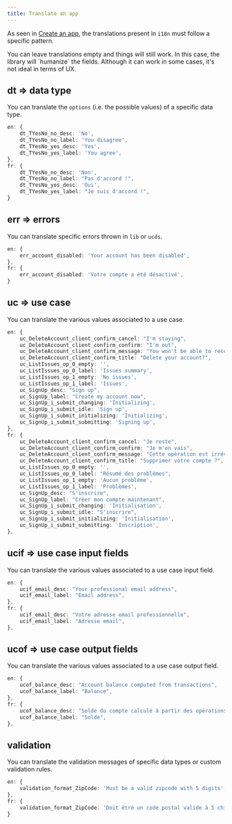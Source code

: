 ```yaml
---
title: Translate an app
---
```


As seen in [Create an app](./create-app), the translations present in `i18n` must follow a specific pattern.

<Callout>
    You can leave translations empty and things will still work.
    In this case, the library will `humanize` the fields.
    Although it can work in some cases, it's not ideal in terms of UX.
</Callout>

## dt => data type

You can translate the `options` (i.e. the possible values) of a specific data type.

```typescript title="src/i18n.ts"
en: {
    dt_TYesNo_no_desc: 'No',
    dt_TYesNo_no_label: 'You disagree',
    dt_TYesNo_yes_desc: 'Yes',
    dt_TYesNo_yes_label: 'You agree',
},
fr: {
    dt_TYesNo_no_desc: 'Non',
    dt_TYesNo_no_label: "Pas d'accord !",
    dt_TYesNo_yes_desc: 'Oui',
    dt_TYesNo_yes_label: "Je suis d'accord !",
}
```

## err => errors

You can translate specific errors thrown in `lib` or `ucds`.

```typescript title="src/i18n.ts"
en: {
    err_account_disabled: 'Your account has been disabled',
},
fr: {
    err_account_disabled: 'Votre compte a été désactivé',
}
```

## uc => use case

You can translate the various values associated to a use case.

```typescript title="src/i18n.ts"
en: {
    uc_DeleteAccount_client_confirm_cancel: "I'm staying",
    uc_DeleteAccount_client_confirm_confirm: "I'm out",
    uc_DeleteAccount_client_confirm_message: "You won't be able to recover your account",
    uc_DeleteAccount_client_confirm_title: "Delete your account?",
    uc_ListIssues_op_0_empty: '',
    uc_ListIssues_op_0_label: 'Issues summary',
    uc_ListIssues_op_1_empty: 'No issues',
    uc_ListIssues_op_1_label: 'Issues',
    uc_SignUp_desc: "Sign up",
    uc_SignUp_label: "Create my account now",
    uc_SignUp_i_submit_changing: 'Initializing',
    uc_SignUp_i_submit_idle: 'Sign up',
    uc_SignUp_i_submit_initializing: 'Initializing',
    uc_SignUp_i_submit_submitting: 'Signing up',
},
fr: {
    uc_DeleteAccount_client_confirm_cancel: "Je reste",
    uc_DeleteAccount_client_confirm_confirm: "Je m'en vais",
    uc_DeleteAccount_client_confirm_message: "Cette opération est irréversible",
    uc_DeleteAccount_client_confirm_title: "Supprimer votre compte ?",
    uc_ListIssues_op_0_empty: '',
    uc_ListIssues_op_0_label: "Résumé des problèmes",
    uc_ListIssues_op_1_empty: 'Aucun problème',
    uc_ListIssues_op_1_label: 'Problèmes',
    uc_SignUp_desc: "S'inscrire",
    uc_SignUp_label: "Créer mon compte maintenant",
    uc_SignUp_i_submit_changing: 'Initialisation',
    uc_SignUp_i_submit_idle: "S'inscrire",
    uc_SignUp_i_submit_initializing: 'Initialisation',
    uc_SignUp_i_submit_submitting: 'Inscription',
},
```

## ucif => use case input fields

You can translate the various values associated to a use case input field.

```typescript title="src/i18n.ts"
en: {
    ucif_email_desc: "Your professional email address",
    ucif_email_label: "Email address",
},
fr: {
    ucif_email_desc: "Votre adresse email professionnelle",
    ucif_email_label: "Adresse email",
},
```

## ucof => use case output fields

You can translate the various values associated to a use case output field.

```typescript title="src/i18n.ts"
en: {
    ucof_balance_desc: "Account balance computed from transactions",
    ucof_balance_label: "Balance",
},
fr: {
    ucof_balance_desc: "Solde du compte calculé à partir des opérations",
    ucof_balance_label: "Solde",
},
```

## validation

You can translate the validation messages of specific data types or custom validation rules.

```typescript title="src/i18n.ts"
en: {
    validation_format_ZipCode: 'Must be a valid zipcode with 5 digits',
},
fr: {
    validation_format_ZipCode: 'Doit être un code postal valide à 5 chiffres',
}
```
